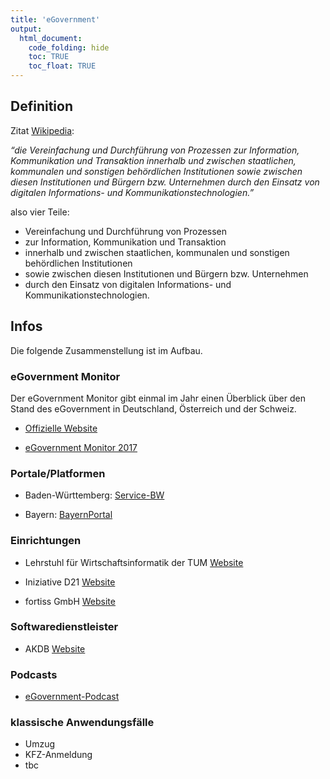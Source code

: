 ```yaml
---
title: 'eGovernment'
output:
  html_document:
    code_folding: hide
    toc: TRUE
    toc_float: TRUE
---
```


## Definition

Zitat [Wikipedia](https://de.wikipedia.org/wiki/E-Government):

*"die Vereinfachung und Durchführung von Prozessen zur Information, Kommunikation und Transaktion innerhalb und zwischen staatlichen, kommunalen und sonstigen behördlichen Institutionen sowie zwischen diesen Institutionen und Bürgern bzw. Unternehmen durch den Einsatz von digitalen Informations- und Kommunikationstechnologien."*

also vier Teile:

* Vereinfachung und Durchführung von Prozessen
*	zur Information, Kommunikation und Transaktion 
*	innerhalb und zwischen staatlichen, kommunalen und sonstigen behördlichen Institutionen 
* sowie zwischen diesen Institutionen und Bürgern bzw. Unternehmen 
* durch den Einsatz von digitalen Informations- und Kommunikationstechnologien.

## Infos

Die folgende Zusammenstellung ist im Aufbau.

### eGovernment Monitor

Der eGovernment Monitor gibt einmal im Jahr einen Überblick über den Stand des eGovernment in Deutschland, Österreich und der Schweiz.

* [Offizielle Website](http://www.egovernment-monitor.de/)

* [eGovernment Monitor 2017](http://www.egovernment-monitor.de/die-studie/2017.html)

### Portale/Platformen

* Baden-Württemberg: [Service-BW](https://www.service-bw.de/)

* Bayern: [BayernPortal](https://www.freistaat.bayern/)

### Einrichtungen

* Lehrstuhl für Wirtschaftsinformatik der TUM [Website]()

* Iniziative D21 [Website](initiatived21.de)

* fortiss GmbH [Website](https://www.fortiss.org)

### Softwaredienstleister

* AKDB [Website](https://www.akdb.de/)

### Podcasts

* [eGovernment-Podcast](https://egovernment-podcast.com/)

### klassische Anwendungsfälle

* Umzug
* KFZ-Anmeldung
* tbc

